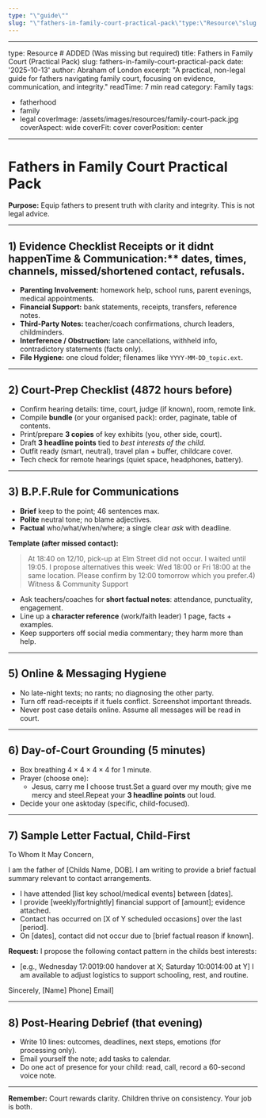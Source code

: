 ```yaml
---
type: "\"guide\""
slug: "\"fathers-in-family-court-practical-pack\"type:\"Resource\"slug:\"fathers-in-family-court-practical-pack\"tags:[\"family-court\",\"practical\"]readTime:\"10min\""
---
```


---
type: Resource # ADDED (Was missing but required)
title: Fathers in Family Court (Practical Pack)
slug: fathers-in-family-court-practical-pack
date: '2025-10-13'
author: Abraham of London
excerpt: "A practical, non-legal guide for fathers navigating family court, focusing on evidence, communication, and integrity."
readTime: 7 min read
category: Family
tags:
  - fatherhood
  - family
  - legal
coverImage: /assets/images/resources/family-court-pack.jpg
coverAspect: wide
coverFit: cover
coverPosition: center
---

# Fathers in Family Court Practical Pack

**Purpose:** Equip fathers to present truth with clarity and integrity. This is not legal advice.

---

## 1) Evidence Checklist Receipts or it didnt happenTime & Communication:** dates, times, channels, missed/shortened contact, refusals.
- **Parenting Involvement:** homework help, school runs, parent evenings, medical appointments.
- **Financial Support:** bank statements, receipts, transfers, reference notes.
- **Third-Party Notes:** teacher/coach confirmations, church leaders, childminders.
- **Interference / Obstruction:** late cancellations, withheld info, contradictory statements (facts only).
- **File Hygiene:** one cloud folder; filenames like `YYYY-MM-DD_topic.ext`.

---

## 2) Court-Prep Checklist (4872 hours before)
- Confirm hearing details: time, court, judge (if known), room, remote link.
- Compile **bundle** (or your organised pack): order, paginate, table of contents.
- Print/prepare **3 copies** of key exhibits (you, other side, court).
- Draft **3 headline points** tied to *best interests of the child*.
- Outfit ready (smart, neutral), travel plan + buffer, childcare cover.
- Tech check for remote hearings (quiet space, headphones, battery).

---

## 3) B.P.F.Rule for Communications
- **Brief** keep to the point; 46 sentences max.
- **Polite** neutral tone; no blame adjectives.
- **Factual** who/what/when/where; a single clear *ask* with deadline.

**Template (after missed contact):**
> At 18:40 on 12/10, pick-up at Elm Street did not occur. I waited until 19:05.
> I propose alternatives this week: Wed 18:00 or Fri 18:00 at the same location.
> Please confirm by 12:00 tomorrow which you prefer.4) Witness & Community Support
- Ask teachers/coaches for **short factual notes**: attendance, punctuality, engagement.
- Line up a **character reference** (work/faith leader) 1 page, facts + examples.
- Keep supporters off social media commentary; they harm more than help.

---

## 5) Online & Messaging Hygiene
- No late-night texts; no rants; no diagnosing the other party.
- Turn off read-receipts if it fuels conflict. Screenshot important threads.
- Never post case details online. Assume all messages will be read in court.

---

## 6) Day-of-Court Grounding (5 minutes)
- Box breathing $4\times4\times4\times4$ for 1 minute.
- Prayer (choose one):
  - Jesus, carry me I choose trust.Set a guard over my mouth; give me mercy and steel.Repeat your **3 headline points** out loud.
- Decide your one asktoday (specific, child-focused).

---

## 7) Sample Letter Factual, Child-First
To Whom It May Concern,

I am the father of [Childs Name, DOB]. I am writing to provide a brief factual summary relevant to contact arrangements.

- I have attended [list key school/medical events] between [dates].
- I provide [weekly/fortnightly] financial support of [amount]; evidence attached.
- Contact has occurred on [X of Y scheduled occasions] over the last [period].
- On [dates], contact did not occur due to [brief factual reason if known].

**Request:** I propose the following contact pattern in the childs best interests:
- [e.g., Wednesday 17:0019:00 handover at X; Saturday 10:0014:00 at Y]
I am available to adjust logistics to support schooling, rest, and routine.

Sincerely,
[Name] Phone] Email]

---

## 8) Post-Hearing Debrief (that evening)
- Write 10 lines: outcomes, deadlines, next steps, emotions (for processing only).
- Email yourself the note; add tasks to calendar.
- Do one act of presence for your child: read, call, record a 60-second voice note.

---

**Remember:** Court rewards clarity. Children thrive on consistency. Your job is both.
